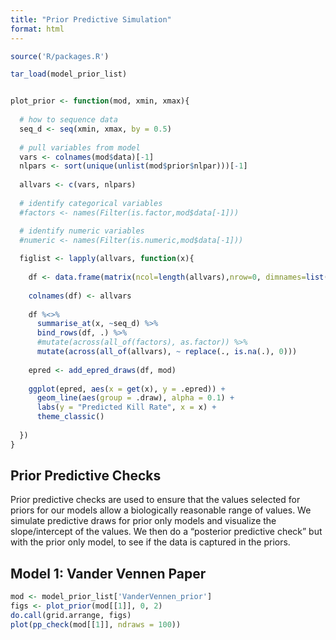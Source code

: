 ```yaml
---
title: "Prior Predictive Simulation"
format: html
---
```



```r
source('R/packages.R')

tar_load(model_prior_list)


plot_prior <- function(mod, xmin, xmax){
  
  # how to sequence data
  seq_d <- seq(xmin, xmax, by = 0.5)
  
  # pull variables from model 
  vars <- colnames(mod$data)[-1]
  nlpars <- sort(unique(unlist(mod$prior$nlpar)))[-1]
  
  allvars <- c(vars, nlpars)
  
  # identify categorical variables 
  #factors <- names(Filter(is.factor,mod$data[-1]))

  # identify numeric variables 
  #numeric <- names(Filter(is.numeric,mod$data[-1]))
  
  figlist <- lapply(allvars, function(x){
    
    df <- data.frame(matrix(ncol=length(allvars),nrow=0, dimnames=list(NULL, allvars)))
    
    colnames(df) <- allvars
    
    df %<>%
      summarise_at(x, ~seq_d) %>%
      bind_rows(df, .) %>%
      #mutate(across(all_of(factors), as.factor)) %>% 
      mutate(across(all_of(allvars), ~ replace(., is.na(.), 0)))
    
    epred <- add_epred_draws(df, mod)
    
    ggplot(epred, aes(x = get(x), y = .epred)) +
      geom_line(aes(group = .draw), alpha = 0.1) +
      labs(y = "Predicted Kill Rate", x = x) +
      theme_classic()
    
  })
}
```

## Prior Predictive Checks

Prior predictive checks are used to ensure that the values selected for priors for our models allow a biologically reasonable range of values. We simulate predictive draws for prior only models and visualize the slope/intercept of the values. We then do a "posterior predictive check" but with the prior only model, to see if the data is captured in the priors.

## Model 1: Vander Vennen Paper 

```r
mod <- model_prior_list['VanderVennen_prior']
figs <- plot_prior(mod[[1]], 0, 2)
do.call(grid.arrange, figs)
plot(pp_check(mod[[1]], ndraws = 100))
```
